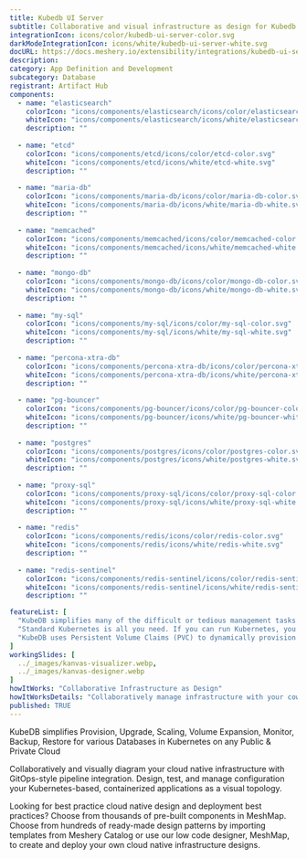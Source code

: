 ---
title: Kubedb UI Server
subtitle: Collaborative and visual infrastructure as design for Kubedb UI Server
integrationIcon: icons/color/kubedb-ui-server-color.svg
darkModeIntegrationIcon: icons/white/kubedb-ui-server-white.svg
docURL: https://docs.meshery.io/extensibility/integrations/kubedb-ui-server
description: 
category: App Definition and Development
subcategory: Database
registrant: Artifact Hub
components:
  - name: "elasticsearch"
    colorIcon: "icons/components/elasticsearch/icons/color/elasticsearch-color.svg"
    whiteIcon: "icons/components/elasticsearch/icons/white/elasticsearch-white.svg"
    description: ""
    
  - name: "etcd"
    colorIcon: "icons/components/etcd/icons/color/etcd-color.svg"
    whiteIcon: "icons/components/etcd/icons/white/etcd-white.svg"
    description: ""
    
  - name: "maria-db"
    colorIcon: "icons/components/maria-db/icons/color/maria-db-color.svg"
    whiteIcon: "icons/components/maria-db/icons/white/maria-db-white.svg"
    description: ""
    
  - name: "memcached"
    colorIcon: "icons/components/memcached/icons/color/memcached-color.svg"
    whiteIcon: "icons/components/memcached/icons/white/memcached-white.svg"
    description: ""
    
  - name: "mongo-db"
    colorIcon: "icons/components/mongo-db/icons/color/mongo-db-color.svg"
    whiteIcon: "icons/components/mongo-db/icons/white/mongo-db-white.svg"
    description: ""
    
  - name: "my-sql"
    colorIcon: "icons/components/my-sql/icons/color/my-sql-color.svg"
    whiteIcon: "icons/components/my-sql/icons/white/my-sql-white.svg"
    description: ""
    
  - name: "percona-xtra-db"
    colorIcon: "icons/components/percona-xtra-db/icons/color/percona-xtra-db-color.svg"
    whiteIcon: "icons/components/percona-xtra-db/icons/white/percona-xtra-db-white.svg"
    description: ""
    
  - name: "pg-bouncer"
    colorIcon: "icons/components/pg-bouncer/icons/color/pg-bouncer-color.svg"
    whiteIcon: "icons/components/pg-bouncer/icons/white/pg-bouncer-white.svg"
    description: ""
    
  - name: "postgres"
    colorIcon: "icons/components/postgres/icons/color/postgres-color.svg"
    whiteIcon: "icons/components/postgres/icons/white/postgres-white.svg"
    description: ""
    
  - name: "proxy-sql"
    colorIcon: "icons/components/proxy-sql/icons/color/proxy-sql-color.svg"
    whiteIcon: "icons/components/proxy-sql/icons/white/proxy-sql-white.svg"
    description: ""
    
  - name: "redis"
    colorIcon: "icons/components/redis/icons/color/redis-color.svg"
    whiteIcon: "icons/components/redis/icons/white/redis-white.svg"
    description: ""
    
  - name: "redis-sentinel"
    colorIcon: "icons/components/redis-sentinel/icons/color/redis-sentinel-color.svg"
    whiteIcon: "icons/components/redis-sentinel/icons/white/redis-sentinel-white.svg"
    description: ""

featureList: [
  "KubeDB simplifies many of the difficult or tedious management tasks of running a production grade databases on private and public clouds. Maintain one stack for all your stateless and stateful applications and simplify the operational complexity.",
  "Standard Kubernetes is all you need. If you can run Kubernetes, you can provision and manage databases using KubeDB. Use standard Kubernetes CLI and API to provision and manage databases.",
  "KubeDB uses Persistent Volume Claims (PVC) to dynamically provision disks for database instances. Using appropriately defined StorageClasses, KubeDB provisioned database instances are designed to scale from small development workloads up to performance-intensive workloads on private and public cloud environments."
]
workingSlides: [
  ../_images/kanvas-visualizer.webp,
  ../_images/kanvas-designer.webp
]
howItWorks: "Collaborative Infrastructure as Design"
howItWorksDetails: "Collaboratively manage infrastructure with your coworkers synchronously sharing the same designs."
published: TRUE
---
<p>
KubeDB simplifies Provision, Upgrade, Scaling, Volume Expansion, Monitor, Backup, Restore for various Databases in Kubernetes on any Public & Private Cloud
</p>
<p>
    Collaboratively and visually diagram your cloud native infrastructure with GitOps-style pipeline integration. Design, test, and manage configuration your Kubernetes-based, containerized applications as a visual topology.
</p>
<p>
    Looking for best practice cloud native design and deployment best practices? Choose from thousands of pre-built components in MeshMap. Choose from hundreds of ready-made design patterns by importing templates from Meshery Catalog or use our low code designer, MeshMap, to create and deploy your own cloud native infrastructure designs.
</p>
